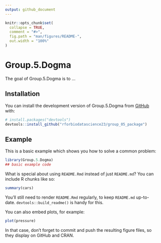 ```yaml
---
output: github_document
---
```


<!-- README.md is generated from README.Rmd. Please edit that file -->

```r
knitr::opts_chunk$set(
  collapse = TRUE,
  comment = "#>",
  fig.path = "man/figures/README-",
  out.width = "100%"
)
```

# Group.5.Dogma

<!-- badges: start -->
<!-- badges: end -->

The goal of Group.5.Dogma is to ...

## Installation

You can install the development version of Group.5.Dogma from [GitHub](https://github.com/) with:

``` r
# install.packages("devtools")
devtools::install_github("rforbiodatascience23/group_05_package")
```

## Example

This is a basic example which shows you how to solve a common problem:

```r
library(Group.5.Dogma)
## basic example code
```

What is special about using `README.Rmd` instead of just `README.md`? You can include R chunks like so:

```r
summary(cars)
```

You'll still need to render `README.Rmd` regularly, to keep `README.md` up-to-date. `devtools::build_readme()` is handy for this.

You can also embed plots, for example:

```r
plot(pressure)
```

In that case, don't forget to commit and push the resulting figure files, so they display on GitHub and CRAN.
